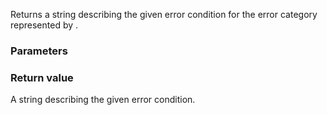 {{cpp/error/error_category/title|message}}
{{cpp/error/error_category/navbar}}
{{ddcl | since=c++11 | 1=
virtual std::string message( int condition ) const = 0;
}}

Returns a string describing the given error condition for the error category represented by {{c|*this}}.

===Parameters===
{{par begin}}
{{par | condition | specifies the error condition to describe}}
{{par end}}

===Return value===
A string describing the given error condition.

{{cpp/impldef exception}}

{{langlinks|de|es|fr|it|ja|pt|ru|zh}}